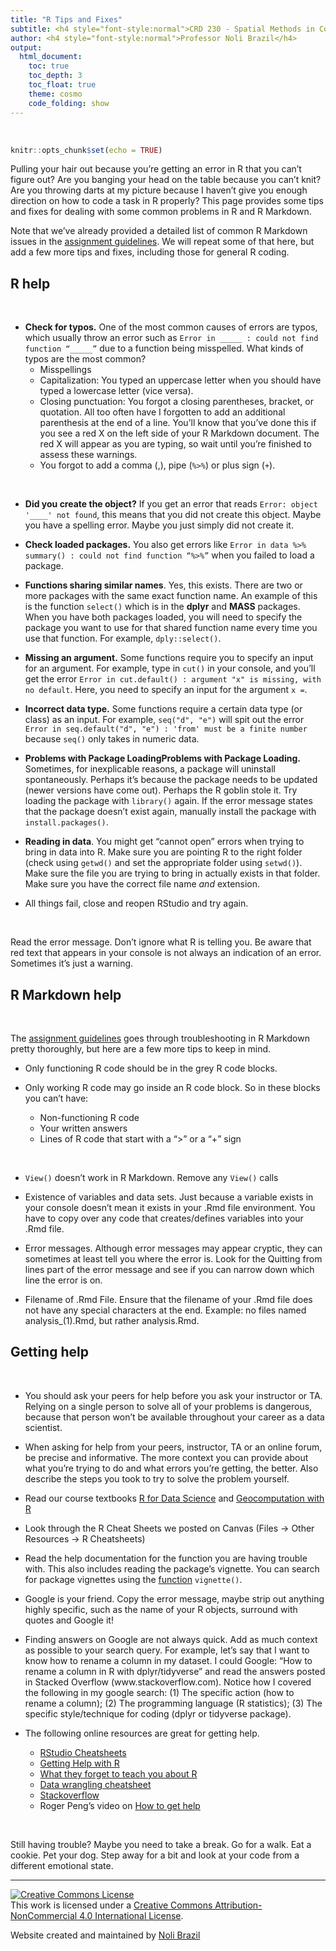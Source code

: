 ```yaml
---
title: "R Tips and Fixes"
subtitle: <h4 style="font-style:normal">CRD 230 - Spatial Methods in Community Research</h4>
author: <h4 style="font-style:normal">Professor Noli Brazil</h4>
output: 
  html_document:
    toc: true
    toc_depth: 3
    toc_float: true
    theme: cosmo
    code_folding: show
---
```



<style>
p.comment {
background-color: #DBDBDB;
padding: 10px;
border: 1px solid black;
margin-left: 25px;
border-radius: 5px;
font-style: italic;
}

h1.title {
  font-weight: bold;
}

</style>
\

```r
knitr::opts_chunk$set(echo = TRUE)
```


Pulling your hair out because you're getting an error in R that you can't figure out? Are you banging your head on the table because you can't knit? Are you throwing darts at my picture because I haven't give you enough direction on how to code a task in R properly? This page provides some tips and fixes for dealing with some common problems in R and R Markdown.

Note that we've already provided a detailed list of common R Markdown issues in the [assignment guidelines](https://crd230.github.io/hw_guidelines.html).  We will repeat some of that here, but add a few more tips and fixes, including those for general R coding.

<div style="margin-bottom:25px;">
</div>
## **R help**
\

* **Check for typos.** One of the most common causes of errors are typos, which usually throw an error such as `Error in _____ : could not find function “_____”` due to a function being misspelled.  What kinds of typos are the most common?
  - Misspellings
  - Capitalization: You typed an uppercase letter when you should have typed a lowercase letter (vice versa).
  - Closing punctuation: You forgot a closing parentheses, bracket, or quotation. All too often have I forgotten to add an additional parenthesis at the end of a line. You’ll know that you’ve done this if you see a red X on the left side of your R Markdown document. The red X will appear as you are typing, so wait until you’re finished to assess these warnings.
  - You forgot to add a comma (,), pipe (`%>%`) or plus sign (`+`). 

<br>

* **Did you create the object?**  If you get an error that reads `Error: object '____' not found`, this means that you did not create this object.  Maybe you have a spelling error.  Maybe you just simply did not create it.

* **Check loaded packages.** You also get errors like `Error in data %>% summary() : could not find function “%>%”` when you failed to load a package. 

* **Functions sharing similar names**.  Yes, this exists.  There are two or more packages with the same exact function name.  An example of this is the function `select()` which is in the **dplyr** and **MASS** packages.  When you have both packages loaded, you will need to specify the package you want to use for that shared function name every time you use that function.  For example, `dply::select()`.

* **Missing an argument.** Some functions require you to specify an input for an argument.  For example, type in `cut()` in your console, and you'll get the error `Error in cut.default() : argument "x" is missing, with no default`.  Here, you need to specify an input for the argument `x =`.

* **Incorrect data type.** Some functions require a certain data type (or class) as an input.  For example, `seq("d", "e")` will spit out the error `Error in seq.default("d", "e") : 'from' must be a finite number` because `seq()` only takes in numeric data.

* **Problems with Package LoadingProblems with Package Loading.** Sometimes, for inexplicable reasons, a package will uninstall spontaneously. Perhaps it’s because the package needs to be updated (newer versions have come out). Perhaps the R goblin stole it. Try loading the package with `library()` again. If the error message states that the package doesn’t exist again, manually install the package with `install.packages()`.

* **Reading in data**. You might get "cannot open" errors when trying to bring in data into R. Make sure you are pointing R to the right folder (check using `getwd()` and set the appropriate folder using `setwd()`).  Make sure the file you are trying to bring in actually exists in that folder. Make sure you have the correct file name *and* extension.

* All things fail, close and reopen RStudio and try again.

<br>

Read the error message. Don’t ignore what R is telling you. Be aware that red text that appears in your console is not always an indication of an error. Sometimes it’s just a warning.




<div style="margin-bottom:25px;">
</div>
## **R Markdown help**
\

The [assignment guidelines](https://crd230.github.io/hw_guidelines.html) goes through troubleshooting in R Markdown pretty thoroughly, but here are a few more tips to keep in mind.

* Only functioning R code should be in the grey R code blocks. 

* Only working R code may go inside an R code block. So in these blocks you can’t have:
  - Non-functioning R code
  - Your written answers 
  - Lines of R code that start with a “>” or a “+” sign

<br>

* `View()` doesn’t work in R Markdown. Remove any `View()` calls

* Existence of variables and data sets. Just because a variable exists in your console doesn’t mean it exists in your .Rmd file environment.  You have to copy over any code that creates/defines variables into your .Rmd file.  

*  Error messages. Although error messages may appear cryptic, they can sometimes at least tell you where the error is. Look for the Quitting from lines part of the error message and see if you can narrow down which line the error is on.

* Filename of .Rmd File. Ensure that the filename of your .Rmd file does not have any special characters at the end.  Example: no files named analysis_(1).Rmd, but rather analysis.Rmd. 


<div style="margin-bottom:25px;">
</div>
## **Getting help**
\

* You should ask your peers for help before you ask your instructor or TA. Relying on a single person to solve all of your problems is dangerous, because that person won’t be available throughout your career as a data scientist.

* When asking for help from your peers, instructor, TA or an online forum, be precise and informative. The more context you can provide about what you’re trying to do and what errors you’re getting, the better. Also describe the steps you took to try to solve the problem yourself.

* Read our course textbooks [R for Data Science](http://r4ds.had.co.nz/index.html) and [Geocomputation with R](https://geocompr.robinlovelace.net/)

* Look through the R Cheat Sheets we posted on Canvas (Files -> Other Resources -> R Cheatsheets)

* Read the help documentation for the function you are having trouble with.  This also includes reading the package's vignette.  You can search for package vignettes using the [function](https://rdrr.io/r/utils/vignette.html) `vignette()`.

* Google is your friend. Copy the error message, maybe strip out anything highly specific, such as the name of your R objects, surround with quotes and Google it!

* Finding answers on Google are not always quick. Add as much context as possible to your search query. For example, let's say that I want to know how to rename a column in my dataset. I could Google: “How to rename a column in R with dplyr/tidyverse” and read the answers posted in Stacked Overflow (www.stackoverflow.com). Notice how I covered the following in my google search: (1) The specific action (how to rename a column); (2) The programming language (R statistics); (3) The specific style/technique for coding (dplyr or tidyverse package).

* The following online resources are great for getting help.

  - [RStudio Cheatsheets](https://rstudio.com/resources/cheatsheets/)
  - [Getting Help with R](https://www.r-project.org/help.html)
  - [What they forget to teach you about R](https://rstats.wtf/)
  - [Data wrangling cheatsheet](https://github.com/rstudio/cheatsheets/raw/master/data-transformation.pdf)
  - [Stackoverflow](https://stackoverflow.com/questions/tagged/r)
  - Roger Peng's video on [How to get help](https://www.youtube.com/watch?v=ZFaWxxzouCY&feature=youtu.be)

<br>

Still having trouble? Maybe you need to take a break.  Go for a walk. Eat a cookie. Pet your dog. Step away for a bit and look at your code from a different emotional state.


***


<a rel="license" href="http://creativecommons.org/licenses/by-nc/4.0/"><img alt="Creative Commons License" style="border-width:0" src="https://i.creativecommons.org/l/by-nc/4.0/88x31.png" /></a><br />This work is licensed under a <a rel="license" href="http://creativecommons.org/licenses/by-nc/4.0/">Creative Commons Attribution-NonCommercial 4.0 International License</a>.


Website created and maintained by [Noli Brazil](https://nbrazil.faculty.ucdavis.edu/)
